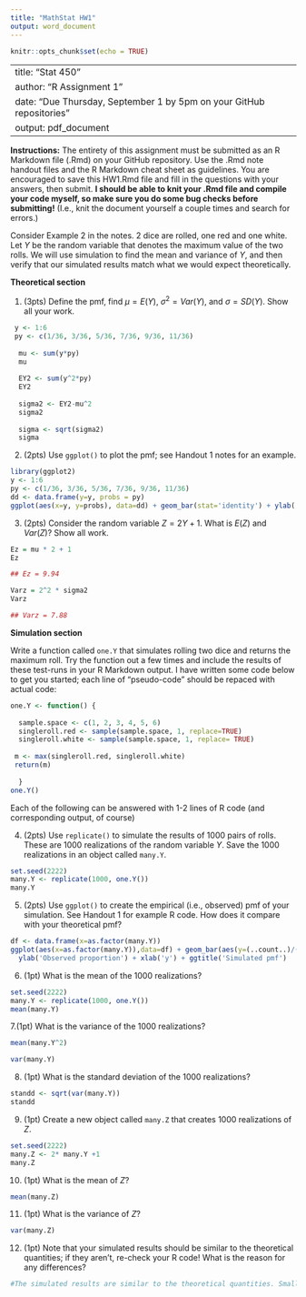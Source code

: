 ```yaml
---
title: "MathStat HW1"
output: word_document
---
```


```r
knitr::opts_chunk$set(echo = TRUE)
```

---
title: "Stat 450"
author: "R Assignment 1"
date: "Due Thursday, September 1 by 5pm on your GitHub repositories"
output: pdf_document
---

**Instructions:** The entirety of this assignment must be submitted as an R Markdown file (.Rmd) on your GitHub repository.  Use the .Rmd note handout files and the R Markdown cheat sheet as guidelines.  You are encouraged to save this HW1.Rmd file and fill in the questions with your answers, then submit.  **I should be able to knit your .Rmd file and compile your code myself, so make sure you do some bug checks before submitting!** (I.e., knit the document yourself a couple times and search for errors.)

Consider Example 2 in the notes.  2 dice are rolled, one red and one white.  Let $Y$ be the random variable that denotes the maximum value of the two rolls.  We will use simulation to find the mean and variance of $Y$, and then verify that our simulated results match what we would expect theoretically.

**Theoretical section**

1. (3pts) Define the pmf, find $\mu = E(Y)$, $\sigma^2 = Var(Y)$, and $\sigma = SD(Y)$.  Show all your work.

```r
 y <- 1:6
 py <- c(1/36, 3/36, 5/36, 7/36, 9/36, 11/36)
 
  mu <- sum(y*py)
  mu
 
  EY2 <- sum(y^2*py)
  EY2
 
  sigma2 <- EY2-mu^2
  sigma2
  
  sigma <- sqrt(sigma2)
  sigma

```

2. (2pts)  Use `ggplot()` to plot the pmf; see Handout 1 notes for an example.

```r

library(ggplot2)
y <- 1:6
py <- c(1/36, 3/36, 5/36, 7/36, 9/36, 11/36)
dd <- data.frame(y=y, probs = py)
ggplot(aes(x=y, y=probs), data=dd) + geom_bar(stat='identity') + ylab('P(Y=y)') + ggtitle(' pmf of Y ')

```

3. (2pts)  Consider the random variable $Z=2Y+1$.  What is $E(Z)$ and $Var(Z)$?  Show all work. 

```r
Ez = mu * 2 + 1
Ez

## Ez = 9.94

Varz = 2^2 * sigma2
Varz

## Varz = 7.88

```



**Simulation section**  


Write a function called `one.Y` that simulates rolling two dice and returns the maximum roll.  Try the function out a few times and include the results of these test-runs in your R Markdown output. I have written some code below to get you started; each line of "pseudo-code" should be repaced with actual code:

<!--NOTE: You should probably change the below code to eval=TRUE when you submit, else your function will not be compiled and your pdf/word/HTML file will not reproduce any output!  -->

```r
one.Y <- function() {
  
  sample.space <- c(1, 2, 3, 4, 5, 6)
  singleroll.red <- sample(sample.space, 1, replace=TRUE)
  singleroll.white <- sample(sample.space, 1, replace= TRUE)
  
 m <- max(singleroll.red, singleroll.white)
 return(m)
  
  }
one.Y()

```

Each of the following can be answered with 1-2 lines of R code (and corresponding output, of course)

4. (2pts) Use `replicate()` to simulate the results of 1000 pairs of rolls.  These are 1000 realizations of the random variable $Y$. Save the 1000 realizations in an object called `many.Y`.
```r
set.seed(2222)
many.Y <- replicate(1000, one.Y())
many.Y

```


5.  (2pts) Use `ggplot()` to create the empirical (i.e., observed) pmf of your simulation.  See Handout 1 for example R code.  How does it compare with your theoretical pmf?
```r
df <- data.frame(x=as.factor(many.Y))
ggplot(aes(x=as.factor(many.Y)),data=df) + geom_bar(aes(y=(..count..)/(sum(..count..)))) +
  ylab('Observed proportion') + xlab('y') + ggtitle('Simulated pmf')

```



6. (1pt)  What is the mean of the 1000 realizations?
```r
set.seed(2222)
many.Y <- replicate(1000, one.Y())
mean(many.Y)

```


7.(1pt)  What is the variance of the 1000 realizations?
```r
mean(many.Y^2)

var(many.Y)
```

8.  (1pt) What is the standard deviation of the 1000 realizations?
```r

standd <- sqrt(var(many.Y))
standd

```


9. (1pt)  Create a new object called `many.Z` that creates 1000 realizations of $Z$.
```r
set.seed(2222)
many.Z <- 2* many.Y +1
many.Z
```

10. (1pt)  What is the mean of $Z$?
```r

mean(many.Z)

```

11. (1pt)  What is the variance of $Z$?
```r
var(many.Z)
```

12. (1pt) Note that your simulated results should be similar to the theoretical quantities; if they aren't, re-check your R code!  What is the reason for any differences?
```r

#The simulated results are similar to the theoretical quantities. Smallest of errors in the simulations can cause a difference with the theoretical quantities.

```




